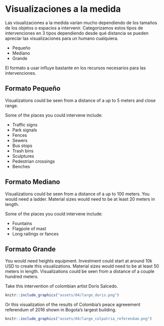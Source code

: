 # Visualizaciones a la medida

Las visualizaciones a la medida varían mucho dependiendo de los tamaños de los objetos o espacios a intervenir. Categorizamos estos tipos de intervenciones en 3 tipos dependiendo desde qué distancia se pueden apreciar las visualizaciones para un humano cualquiera.

- Pequeño
- Mediano
- Grande

El formato a usar influye bastante en los recursos necesarios para las intervenciones.


## Formato Pequeño

Visualizations could be seen from a distance of a up to 5 meters and close range.

Some of the places you could intervene include:

- Traffic signs
- Park signals
- Fences
- Sewers
- Bus stops
- Trash bins
- Sculptures 
- Pedestrian crossings
- Benches

## Formato Mediano

Visualizations could be seen from a distance of a up to 100 meters.
You would need a ladder.
Material sizes would need to be at least 20 meters in length.

Some of the places you could intervene include:

- Fountains
- Flagpole of mast
- Long railings or fances

## Formato Grande

You would need heights equipment.
Investment could start at around 10k USD to create this visualizations.
Material sizes would need to be at least 50 meters in length.
Visualizations could be seen from a distance of a couple hundred meters.

Take this intervention of colombian artist Doris Salcedo.

```r
knitr::include_graphics("assets/04/large_doris.png")
```


Or this visualization of the results of Colombia's peace agreeement referendum of 2016 shown in Bogota's largest building.

```r
knitr::include_graphics("assets/04/large_colpatria_referendum.png")
```







